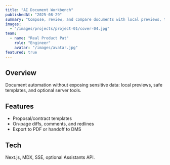 ```yaml
---
title: "AI Document Workbench"
publishedAt: "2025-08-29"
summary: "Compose, review, and compare documents with local previews, templates, and guardrails."
images:
  - "/images/projects/project-01/cover-04.jpg"
team:
  - name: "Real Product Pat"
    role: "Engineer"
    avatar: "/images/avatar.jpg"
featured: true
---
```


## Overview

Document automation without exposing sensitive data: local previews, safe templates, and optional server tools.

## Features

- Proposal/contract templates
- On‑page diffs, comments, and redlines
- Export to PDF or handoff to DMS

## Tech

Next.js, MDX, SSE, optional Assistants API.
